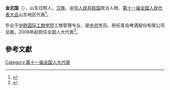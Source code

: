 '''金志国'''（{{bd|1956年||}}），山东日照人，[[汉族|汉族]]，[[中华人民共和国|中华人民共和国]]政治人物、[[第十一届全国人民代表大会|第十一届全国人民代表大会]]山东地区代表<ref>{{cite web|author=新华网|title=第十一届全国人大代表|url=http://news.xinhuanet.com/ziliao/2008-03/03/content_7708230.htm?node=36628|publisher=新华网|accessdate=2014-01-07|archive-date=2014-01-10|archive-url=https://web.archive.org/web/20140110211415/http://news.xinhuanet.com/ziliao/2008-03/03/content_7708230.htm?node=36628|dead-url=no}}</ref>。

毕业于[[中欧国际工商学院|中欧国际工商学院]]工商管理专业，是[[中共|中共]]党员。担任青岛啤酒股份有限公司总裁。2008年起担任全国人大代表<ref>{{cite news|title=全国人大代表信息-金志国|url= http://210.82.31.1:8084/delegate/viewDelegate.action?dbid=111325|accessdate=2013-04-05|newspaper=全国人大网|archive-url=https://web.archive.org/web/20140424124308/http://www.npc.gov.cn/delegate/viewDelegate.action?dbid=111325|archive-date=2014-04-24|dead-url=yes}}</ref>。

==參考文獻==
{{reflist}}
[[Category:第十一届全国人大代表|Category:第十一届全国人大代表]]